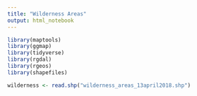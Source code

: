 ```yaml
---
title: "Wilderness Areas"
output: html_notebook
---
```


```r
library(maptools)
library(ggmap)
library(tidyverse)
library(rgdal)
library(rgeos)
library(shapefiles)
```


```r
wilderness <- read.shp("wilderness_areas_13april2018.shp")

```


```r

```


